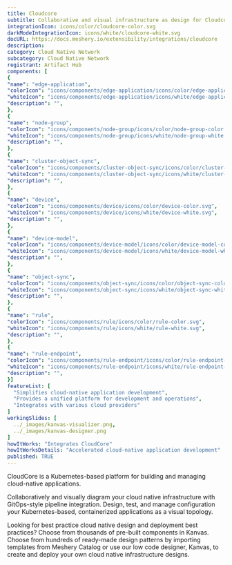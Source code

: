 ```yaml
---
title: Cloudcore
subtitle: Collaborative and visual infrastructure as design for Cloudcore
integrationIcon: icons/color/cloudcore-color.svg
darkModeIntegrationIcon: icons/white/cloudcore-white.svg
docURL: https://docs.meshery.io/extensibility/integrations/cloudcore
description: 
category: Cloud Native Network
subcategory: Cloud Native Network
registrant: Artifact Hub
components: [
{
"name": "edge-application",
"colorIcon": "icons/components/edge-application/icons/color/edge-application-color.svg",
"whiteIcon": "icons/components/edge-application/icons/white/edge-application-white.svg",
"description": "",
},
{
"name": "node-group",
"colorIcon": "icons/components/node-group/icons/color/node-group-color.svg",
"whiteIcon": "icons/components/node-group/icons/white/node-group-white.svg",
"description": "",
},
{
"name": "cluster-object-sync",
"colorIcon": "icons/components/cluster-object-sync/icons/color/cluster-object-sync-color.svg",
"whiteIcon": "icons/components/cluster-object-sync/icons/white/cluster-object-sync-white.svg",
"description": "",
},
{
"name": "device",
"colorIcon": "icons/components/device/icons/color/device-color.svg",
"whiteIcon": "icons/components/device/icons/white/device-white.svg",
"description": "",
},
{
"name": "device-model",
"colorIcon": "icons/components/device-model/icons/color/device-model-color.svg",
"whiteIcon": "icons/components/device-model/icons/white/device-model-white.svg",
"description": "",
},
{
"name": "object-sync",
"colorIcon": "icons/components/object-sync/icons/color/object-sync-color.svg",
"whiteIcon": "icons/components/object-sync/icons/white/object-sync-white.svg",
"description": "",
},
{
"name": "rule",
"colorIcon": "icons/components/rule/icons/color/rule-color.svg",
"whiteIcon": "icons/components/rule/icons/white/rule-white.svg",
"description": "",
},
{
"name": "rule-endpoint",
"colorIcon": "icons/components/rule-endpoint/icons/color/rule-endpoint-color.svg",
"whiteIcon": "icons/components/rule-endpoint/icons/white/rule-endpoint-white.svg",
"description": "",
}]
featureList: [
  "Simplifies cloud-native application development",
  "Provides a unified platform for development and operations",
  "Integrates with various cloud providers"
]
workingSlides: [
  ../_images/kanvas-visualizer.png,
  ../_images/kanvas-designer.png
]
howItWorks: "Integrates CloudCore"
howItWorksDetails: "Accelerated cloud-native application development"
published: TRUE
---
```

<p>
CloudCore is a Kubernetes-based platform for building and managing cloud-native applications.
</p>
<p>
    Collaboratively and visually diagram your cloud native infrastructure with GitOps-style pipeline integration. Design, test, and manage configuration your Kubernetes-based, containerized applications as a visual topology.
</p>
<p>
    Looking for best practice cloud native design and deployment best practices? Choose from thousands of pre-built components in Kanvas. Choose from hundreds of ready-made design patterns by importing templates from Meshery Catalog or use our low code designer, Kanvas, to create and deploy your own cloud native infrastructure designs.
</p>
